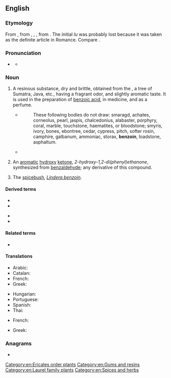 ==English==
{{wikipedia}}

===Etymology===
From {{der|en|frm|benjoin}}, from {{der|en|es|benjuí}}, {{der|en|pt|beijoim}}, {{der|en|it|benzoi}}, from {{der|en|ar|لُبَان جَاوِيّ||Javanese frankincense}}. The initial ''lu'' was probably lost because it was taken as the definite article in Romance. Compare {{m|en|oliban}}.

===Pronunciation===
* {{a|UK}} {{IPA|en|/ˈbɛnzəʊɪn/|/ˈbɛnzɔɪn/}}
** {{audio|en|LL-Q1860 (eng)-Vealhurl-benzoin.wav|Audio (UK)}}

===Noun===
{{en-noun|~}}

# A resinous substance, dry and brittle, obtained from the {{taxlink|Styrax benzoin|species|noshow=1}}, a tree of Sumatra, Java, etc., having a fragrant odor, and slightly aromatic taste. It is used in the preparation of [[benzoic acid]], in medicine, and as a perfume. {{defdate|from 16th c.}}
#* {{RQ:Bacon SS}}
#*: These following bodies do not draw: smaragd, achates, corneolus, pearl, jaspis, chalcedonius, alabaster, porphyry, coral, marble, touchstone, haematites, or bloodstone; smyris, ivory, bones, ebontree, cedar, cypress, pitch, softer rosin, camphire, galbanum, ammoniac, storax, '''benzoin''', loadstone, asphaltum.
#* {{quote-book|1=en|year=1936|author=Rollo Ahmed|title=The Black Art|publisher=Long|location=London|page=112|passage=Aromatics were used, too, especially in necromancy, and an old recipe of that sort comprises Musk, Myrrh, Frankincense, Red Storax, Mastick, Olibanum, Saffron, '''Benzoin''' and Labdanum.}}
# {{lb|en|organic compound}} An [[aromatic]] [[hydroxy]] [[ketone]], ''2-hydroxy-1,2-di(phenyl)ethanone'', synthesized from [[benzaldehyde]]; any derivative of this compound. {{defdate|from 19th c.}}
# The [[spicebush]], ''[[Lindera benzoin]]''. {{defdate|from 19th c.}}

====Derived terms====
{{der-top}}
* {{l|en|benjamin}}
* {{l|en|benzene}}
{{der-mid}}
* {{l|en|benzoic}}
* {{l|en|flowers of benzoin}}
{{der-bottom}}

====Related terms====
* {{l|en|benjamin}}

====Translations====
{{trans-top|resinous substance from tree}}
* Arabic: {{t|ar|لُبَان جَاوِيّ|m}}
* Catalan: {{t|ca|benjuí|m}}
* French: {{t+|fr|benjoin|m}}
* Greek: {{t+|el|βενζόη|f}}
{{trans-mid}}
* Hungarian: {{t|hu|benzoe}}
* Portuguese: {{t|pt|beijoim|m}}
* Spanish: {{t|es|benjuí|m}}
* Thai: {{t|th|กำยาน}}
{{trans-bottom}}

{{trans-top|white crystalline substance}}
* French: {{t|fr|benzoïne|f}}
{{trans-mid}}
* Greek: {{t+|el|βενζόη|f}}
{{trans-bottom}}

{{trans-see|spicebush}}

===Anagrams===
* {{anagrams|en|a=beinnoz|Benzion}}

[[Category:en:Ericales order plants]]
[[Category:en:Gums and resins]]
[[Category:en:Laurel family plants]]
[[Category:en:Spices and herbs]]
